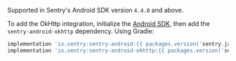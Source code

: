 <Note>

Supported in Sentry's Android SDK version `4.4.0` and above.

</Note>

To add the OkHttp integration, initialize the [Android SDK](/platforms/android/), then add the `sentry-android-okhttp` dependency. Using Gradle:

```groovy
implementation 'io.sentry:sentry-android:{{ packages.version('sentry.java.android', '4.4.0') }}'
implementation 'io.sentry:sentry-android-okhttp:{{ packages.version('sentry.java.android.okhttp', '4.4.0') }}'
```
